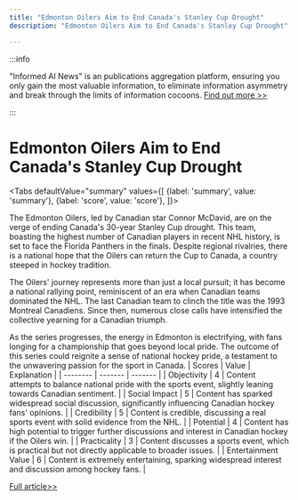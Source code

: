 ```yaml
---
title: "Edmonton Oilers Aim to End Canada's Stanley Cup Drought"
description: "Edmonton Oilers Aim to End Canada's Stanley Cup Drought"

---
```



:::info

"Informed AI News" is an publications aggregation platform, ensuring you only gain the most valuable information, to eliminate information asymmetry and break through the limits of information cocoons.  [Find out more >>](/docs/guides)

:::

# Edmonton Oilers Aim to End Canada's Stanley Cup Drought


<Tabs
	defaultValue="summary"
	values={[
	{label: 'summary', value: 'summary'},
	{label: 'score', value: 'score'},
]}>
<TabItem value="summary">


The Edmonton Oilers, led by Canadian star Connor McDavid, are on the verge of ending Canada's 30-year Stanley Cup drought. This team, boasting the highest number of Canadian players in recent NHL history, is set to face the Florida Panthers in the finals. Despite regional rivalries, there is a national hope that the Oilers can return the Cup to Canada, a country steeped in hockey tradition.

The Oilers' journey represents more than just a local pursuit; it has become a national rallying point, reminiscent of an era when Canadian teams dominated the NHL. The last Canadian team to clinch the title was the 1993 Montreal Canadiens. Since then, numerous close calls have intensified the collective yearning for a Canadian triumph.

As the series progresses, the energy in Edmonton is electrifying, with fans longing for a championship that goes beyond local pride. The outcome of this series could reignite a sense of national hockey pride, a testament to the unwavering passion for the sport in Canada.
</TabItem>
<TabItem value="score">
	| Scores     | Value   | Explanation |
	| -------- | ------- | ------- |
	| Objectivity  | 4    | Content attempts to balance national pride with the sports event, slightly leaning towards Canadian sentiment.    |
	| Social Impact | 5     | Content has sparked widespread social discussion, significantly influencing Canadian hockey fans' opinions.    |
	| Credibility    | 5    | Content is credible, discussing a real sports event with solid evidence from the NHL.    |
	| Potential    | 4    | Content has high potential to trigger further discussions and interest in Canadian hockey if the Oilers win.    |
	| Practicality    | 3    | Content discusses a sports event, which is practical but not directly applicable to broader issues.    |
	| Entertainment Value    | 6    | Content is extremely entertaining, sparking widespread interest and discussion among hockey fans.    |
</TabItem>
</Tabs>

[Full article>>](https://apnews.com/article/stanley-cup-edmonton-oilers-e457c9c5aae829ac17e8f09f6b7d8886)
